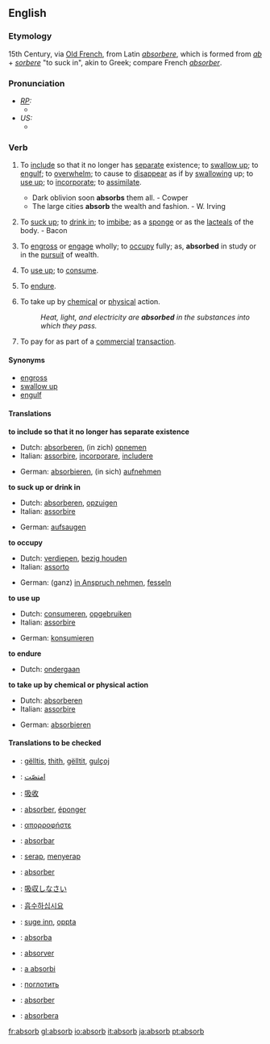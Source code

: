 ==English==

===Etymology===
15th Century, via [[Old French]], from Latin ''[[absorbere]]'', which is formed from ''[[ab]]'' + ''[[sorbere]]'' "to suck in", akin to Greek; compare French ''[[absorber]]''.

===Pronunciation===
* ''[[RP]]:''
** {{IPA|/əbˈzɔːb/; /əbˈsɔːb/}}
* ''US:''
** {{IPA|/æbˈzɔːrb/; /æbˈsɔːrb/}}

===Verb===
{{en-infl-reg-consonant|absorb||}}

# {{transitive}} To [[include]] so that it no longer has [[separate]] existence; to [[swallow up]]; to [[engulf]]; to [[overwhelm]]; to cause to [[disappear]] as if by [[swallowing]] up; to [[use up]]; to [[incorporate]]; to [[assimilate]].
#* Dark oblivion soon '''absorbs''' them all. - Cowper
#* The large cities '''absorb''' the wealth and fashion. - W. Irving
# {{transitive}} To [[suck up]]; to [[drink in]]; to [[imbibe]]; as a [[sponge]] or as the [[lacteals]] of the body. - Bacon
# {{transitive}} To [[engross]] or [[engage]] wholly; to [[occupy]] fully; as, '''absorbed''' in study or in the [[pursuit]] of wealth.
# {{transitive}} To [[use up]]; to [[consume]].
# {{transitive}} To [[endure]].
# {{transitive}} To take up by [[chemical]] or [[physical]] action.
#: ''Heat, light, and electricity are '''absorbed''' in the substances into which they pass.''
# {{transitive}} To pay for as part of a [[commercial]] [[transaction]].
====Synonyms====
* [[engross]]
* [[swallow up]]
* [[engulf]]

====Translations====
'''to include so that it no longer has separate existence'''
{{top}}
*Dutch: [[absorberen]], (in zich) [[opnemen]]
*Italian: [[assorbire]], [[incorporare]], [[includere]]
{{mid}}
*German: [[absorbieren]], (in sich) [[aufnehmen]]
{{bottom}}

'''to suck up or drink in'''
{{top}}
*Dutch: [[absorberen]], [[opzuigen]]
*Italian: [[assorbire]]
{{mid}}
*German: [[aufsaugen]]
{{bottom}}

'''to occupy'''
{{top}}
*Dutch: [[verdiepen]], [[bezig houden]]
*Italian: [[assorto]]
{{mid}}
*German: (ganz) [[in Anspruch nehmen]], [[fesseln]]
{{bottom}}

'''to use up'''
{{top}}
*Dutch: [[consumeren]], [[opgebruiken]]
*Italian: [[assorbire]]
{{mid}}
*German: [[konsumieren]]
{{bottom}}

'''to endure'''
{{top}}
*Dutch: [[ondergaan]]
{{mid}}
{{bottom}}

'''to take up by chemical or physical action'''
{{top}}
*Dutch: [[absorberen]]
*Italian: [[assorbire]] 
{{mid}}
*German: [[absorbieren]]
{{bottom}}

====Translations to be checked====
{{checktrans}}
*{{ttbc|Albanian}}: [[gëlltis]], [[thith]], [[gëlltit]], [[gulçoj]]
*{{ttbc|Arabic}}: [[امتصّت]]
*{{ttbc|Chinese}}: [[吸收]]
*{{ttbc|French}}: [[absorber]], [[éponger]]
*{{ttbc|Greek}}: [[απορροφήστε]]
*{{ttbc|Ido}}: [[absorbar]]
*{{ttbc|Indonesian}}: [[serap]], [[serap|menyerap]]
*{{ttbc|Interlingua}}: [[absorber]]
*{{ttbc|Japanese}}: [[吸収しなさい]]
*{{ttbc|Korean}}: [[흡수하십시요]]
*{{ttbc|Norwegian}}: [[suge inn]], [[oppta]]
*{{ttbc|Novial}}: [[absorba]]
*{{ttbc|Portuguese}}: [[absorver]]
*{{ttbc|Romanian}}: [[a absorbi]]
*{{ttbc|Russian}}: [[поглотить]]
*{{ttbc|Spanish}}: [[absorber]]
*{{ttbc|Swedish}}: [[absorbera]]

[[fr:absorb]]
[[gl:absorb]]
[[io:absorb]]
[[it:absorb]]
[[ja:absorb]]
[[pt:absorb]]